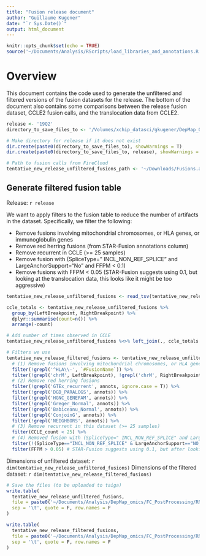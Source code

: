 ```yaml
---
title: "Fusion release document"
author: "Guillaume Kugener"
date: "`r Sys.Date()`"
output: html_document
---
```


```r
knitr::opts_chunk$set(echo = TRUE)
source('~/Documents/Analysis/RScripts/load_libraries_and_annotations.R')
```

# Overview

This document contains the code used to generate the unfiltered and filtered versions of the fusion datasets for the release. The bottom of the document also contains some comparisons between the release fusion dataset, CCLE2 fusion calls, and the translocation data from CCLE2.

```r
release <- '19Q2'
directory_to_save_files_to <- '/Volumes/xchip_datasci/gkugener/DepMap_Omics/RNAseq/Fusions/data/'

# Make directory for release if it does not exist
dir.create(paste0(directory_to_save_files_to), showWarnings = T)
dir.create(paste0(directory_to_save_files_to, release), showWarnings = T)

# Path to fusion calls from FireCloud
tentative_new_release_unfiltered_fusions_path <- '~/Downloads/Fusions.aggregated (1).tsv'
```

## Generate filtered fusion table

Release: `r release`

We want to apply filters to the fusion table to reduce the number of artifacts in the dataset. Specifically, we filter the following:

* Remove fusions involving mitochondrial chromosomes, or HLA genes, or immunoglobulin genes
* Remove red herring fusions (from STAR-Fusion annotations column)
* Remove recurrent in CCLE (>= 25 samples)
* Remove fusion with (SpliceType=" INCL_NON_REF_SPLICE" and LargeAnchorSupport="No" and FFPM < 0.1)
* Remove fusions with FFPM < 0.05 (STAR-Fusion suggests using 0.1, but looking at the translocation data, this looks like it might be too aggressive)

```r
tentative_new_release_unfiltered_fusions <- read_tsv(tentative_new_release_unfiltered_fusions_path, col_types = cols(.default = 'c'))

ccle_totals <- tentative_new_release_unfiltered_fusions %>%
  group_by(LeftBreakpoint, RightBreakpoint) %>%
  dplyr::summarise(count=n()) %>%
  arrange(-count)

# Add number of times observed in CCLE
tentative_new_release_unfiltered_fusions %<>% left_join(., ccle_totals %>% dplyr::rename(CCLE_count=count), by=c('LeftBreakpoint', 'RightBreakpoint'))

# Filters we use
tentative_new_release_filtered_fusions <- tentative_new_release_unfiltered_fusions %>%
  # (1) Remove fusions involving mitochondrial chromosomes, or HLA genes, or immunoglobulin genes, 
  filter(!grepl('^HLA\\-', `#FusionName`)) %>%
  filter(!grepl('chrM', LeftBreakpoint), !grepl('chrM', RightBreakpoint)) %>%
  # (2) Remove red herring fusions
  filter(!grepl('GTEx_recurrent', annots, ignore.case = T)) %>%
  filter(!grepl('DGD_PARALOGS', annots)) %>%
  filter(!grepl('HGNC_GENEFAM', annots)) %>%
  filter(!grepl('Greger_Normal', annots)) %>%
  filter(!grepl('Babiceanu_Normal', annots)) %>%
  filter(!grepl('ConjoinG', annots)) %>%
  filter(!grepl('NEIGHBORS', annots)) %>%
  # (3) Remove recurrent in this dataset (>= 25 samples)
  filter(CCLE_count < 25) %>%
  # (4) Removed fusion with (SpliceType=" INCL_NON_REF_SPLICE" and LargeAnchorSupport="No" and minFAF<0.02), or 
  filter(!(SpliceType=="INCL_NON_REF_SPLICE" & LargeAnchorSupport=="NO_LDAS" & FFPM < 0.1)) %>%
  filter(FFPM > 0.05) # STAR-Fusion suggests using 0.1, but after looking at the translocation data, this looks like it might be too aggressive
```

Dimensions of unfiltered dataset: `r dim(tentative_new_release_unfiltered_fusions)`
Dimensions of the filtered dataset: `r dim(tentative_new_release_filtered_fusions)`

```r
# Save the files (to be uploaded to taiga)
write.table(
  tentative_new_release_unfiltered_fusions,
  file = paste0('~/Documents/Analysis/DepMap_omics/FC_PostProcessing/RNAseq/Fusions/data/', release, '/', release, '_unfiltered_fusions.tsv'),
  sep = '\t', quote = F, row.names = F
)

write.table(
  tentative_new_release_filtered_fusions,
  file = paste0('~/Documents/Analysis/DepMap_omics/FC_PostProcessing/RNAseq/Fusions/data/', release, '/', release, '_filtered_fusions.tsv'),
  sep = '\t', quote = F, row.names = F
)
```

